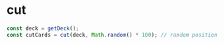 
<Meta title="Modules/cut()" />

# cut

```jsx
const deck = getDeck();
const cutCards = cut(deck, Math.random() * 100); // random position
```
